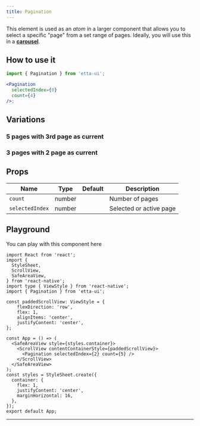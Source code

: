 ```yaml
---
title: Pagination
---
```



This element is used as an *atom* in a larger component that allows you to select a specific "page" from a set range of pages. Ideally, you will use this in a **[carousel](/docs/components/carousel)**.

## How to use it

```jsx
import { Pagination } from 'etta-ui';

<Pagination
  selectedIndex={0}
  count={4}
/>;
```

## Variations

### 5 pages with 3rd page as current

<View>
  <Pagination selectedIndex={2} count={5} />
</View>

### 3 pages with 2 page as current

<View>
  <Pagination selectedIndex={1} count={3} />
</View>

## Props

<div className='table-responsive'>

| Name           | Type                                   | Default   | Description                                                                                                                                         |
| -------------- | -------------------------------------- | --------- | --------------------------------------------------------------------------------------------------------------------------------------------------- |
| `count`        | number                                 |           | Number of pages                                                                                                                        |
| `selectedIndex`     | number                            |           | Selected or active page                                                                                                                          |

</div>

## Playground

You can play with this component here

```SnackPlayer name=Pagination%20Example
import React from 'react';
import {
  StyleSheet,
  ScrollView,
  SafeAreaView,
} from 'react-native';
import type { ViewStyle } from 'react-native';
import { Pagination } from 'etta-ui';

const paddedScrollView: ViewStyle = {
    flexDirection: 'row',
    flex: 1,
    alignItems: 'center',
    justifyContent: 'center',
};

const App = () => (
  <SafeAreaView style={styles.container}>
    <ScrollView contentContainerStyle={paddedScrollView}>
      <Pagination selectedIndex={2} count={5} />
    </ScrollView>
  </SafeAreaView>
);
const styles = StyleSheet.create({
  container: {
    flex: 1,
    justifyContent: 'center',
    marginHorizontal: 16,
  },
});
export default App;
```

---
